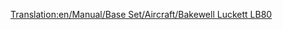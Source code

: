 [[Translation:en/Manual/Base Set/Aircraft/Bakewell Luckett LB80]]
{{en/Manual/Base Set/Aircraft/Aircraft|Cost=36,914 (73.828)
|Speed=947 kph (592 MPH)
|Annual=6,890 (13.780)
|Designed=1978
|Lifespan=25
|Capacity=150 passengers & 30 bags of mail
|Description=Standard jet plane, but with higher maintenance costs.
|Real-lifeWikilink=McDonnell Douglas MD-80 / MD-90
|Real-life=McDonnell Douglas MD80
}}